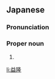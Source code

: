 ==Japanese==
{{ja-kanjitab|やす|たか}}

===Pronunciation===
{{ja-pron|やすたか}}

===Proper noun===
{{ja-pos|proper|やすたか}}

# {{given name|male|lang=ja|sort=やすたか}}

[[li:益隆]]